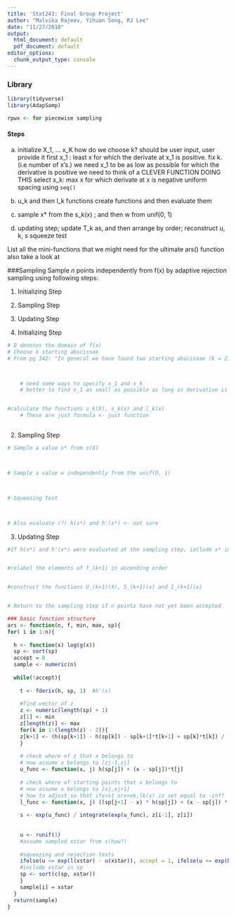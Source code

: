 ```yaml
---
title: 'Stat243: Final Group Project'
author: "Malvika Rajeev, Yihuan Song, RJ Lee"
date: "11/27/2018"
output:
  html_document: default
  pdf_document: default
editor_options: 
  chunk_output_type: console
---
```

### Library
```r
library(tidyverse)
library(AdapSamp)

rpwx <- for piecewise sampling
```

#### Steps

a) initialize X_1, ... x_K
      how do we choose k? should be user input, user provide it
    first x_1 : least x for which the derivate at x_1 is positive. fix k. (i.e number of x's.)
      we need x_1 to be as low as possible for which the derivative is positive
        we need to think of a CLEVER FUNCTION DOING THIS
    select x_k: max x for which derivate at x is negative
      uniform spacing using `seq()`
        
b) u_k and then l_k functions
      create functions and then evaluate them
      
c) sample x* from the s_k(x) ; and then w from unif(0, 1)

d) updating step; update T_k as, and then arrange by order; reconstruct u, k, s
  squeeze test


List all the mini-functions that we might need for the ultimate ars() function
also take a look at 


###Sampling
Sample $n$ points independently from f(x) by adaptive rejection sampling using following steps: 

1. Initializing Step

2. Sampling Step

3. Updating Step


1. Initializing Step
```r
# D denotes the domain of f(x)
# Choose k starting abscissae
# From pg 342: "In general we have found two starting abscissae (k = 2) to be necessary and sufficient for computational efficiency."



    # need some ways to specify x_1 and x_k
    # better to find x_1 as small as possible as long as derivative is positive and density is positive


#calculate the functions u_k(X), s_k(x) and l_k(x)
    # These are just formula <- just function



```

2. Sampling Step
```r

# Sample a value x* from s(X)



# Sample a value w independently from the unif(O, 1)



# Squeezing Test 



# Also evaluate (?) h(x*) and h'(x*) <- not sure


```

3. Updating Step
```r
#If h(x*) and h'(x*) were evaluated at the sampling step, include x* in Tk to form T_(k+ 1)


#relabel the elements of T_(k+1) in ascending order


#construct the functions U_(k+1)(X), S_(k+1)(x) and I_(k+1)(x)


# Return to the sampling step if n points have not yet been accepted


```

```r
### basic function structure
ars <- function(n, f, min, max, sp){
for( i in 1:n){
  
  h <- function(x) log(g(x))
  sp <- sort(sp)
  accept = 0
  sample <- numeric(n)
  
  while(!accept){
    
    t <- fderiv(h, sp, 1)  #h'(x)
    
    #find vector of z
    z <- numeric(length(sp) + 1)
    z[1] <- min
    z[length(z)] <- max
    for(k in 1:(length(z) - 2)){
    z[k+1] <- (h(sp[k+1]) - h(sp[k]) - sp[k+1]*t[k+1] + sp[k]*t[k]) / (t[k] - t[k+1])
    }
    
    # check where of z that x belongs to 
    # now assume x belongs to [zj-1,zj]
    u_func <- function(x, j) h(sp[j]) + (x - sp[j])*t[j] 
    
    # check where of starting points that x belongs to 
    # now assume x belongs to [xj,xj+1]
    # how to adjust so that ifx<x1 orx>xk,lk(x) is set equal to -inf?
    l_func <- function(x, j) ((sp[j+1] - x) * h(sp[j]) + (x - sp[j]) * h(sp[j+1])) / (sp[j+1] - sp[j])
    
    s <- exp(u_func) / integrate(exp(u_func), z[i-1], z[i])
    
    
    u <- runif(1)
    #assume sampled xstar from s(how?)
    
    #squeezing and rejection tests
    ifelse(u <= exp(l(xstar) - u(xstar)), accept = 1, ifelse(u <= exp(h(xstar) - u(xstar)),accept = 1))
    #include xstar in sp
    sp <- sort(c(sp, xstar))
    }
    sample[i] = xstar
  }
  return(sample)
}
```




